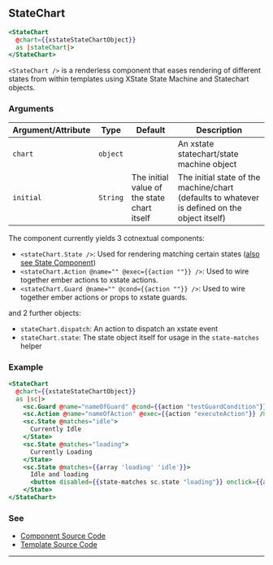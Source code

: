 ## StateChart

```handlebars
<StateChart
  @chart={{xstateStateChartObject}}
  as |stateChart|>
</StateChart>
```

`<StateChart />` is a renderless component that eases rendering of different states
from within templates using XState State Machine and Statechart objects.

### Arguments

| Argument/Attribute | Type | Default | Description |
| --- | --- | --- | --- |
| `chart` | `object` |  | An xstate statechart/state machine object |
| `initial` | `String` | The initial value of the state chart itself | The initial state of the machine/chart (defaults to whatever is defined on the object itself) |

The component currently yields 3 cotnextual components:

- `<stateChart.State />`: Used for rendering matching certain states ([also see State Component](../state/README.mdx))
- `<stateChart.Action @name="" @exec={{action ""}} />`: Used to wire together ember actions to xstate actions.
- `<stateChart.Guard @name="" @cond={{action ""}} />`: Used to wire together ember actions or props to xstate guards.

and 2 further objects:

- `stateChart.dispatch`: An action to dispatch an xstate event
- `stateChart.state`: The state object itself for usage in the `state-matches` helper

### Example

```handlebars
<StateChart
  @chart={{xstateStateChartObject}}
  as |sc|>
    <sc.Guard @name="nameOfGuard" @cond={{action "testGuardCondition"}} />
    <sc.Action @name="nameOfAction" @exec={{action "executeAction"}} />
    <sc.State @matches="idle">
      Currently Idle
    </State>
    <sc.State @matches="loading">
      Currently Loading
    </State>
    <sc.State @matches={{array 'loading' 'idle'}}>
      Idle and loading
      <button disabled={{state-matches sc.state "loading"}} onclick={{action sc.dispatch "START"}}>Load</button>
    </State>
</StateChart>
```

### See

- [Component Source Code](./index.js)
- [Template Source Code](./index.hbs)

---
